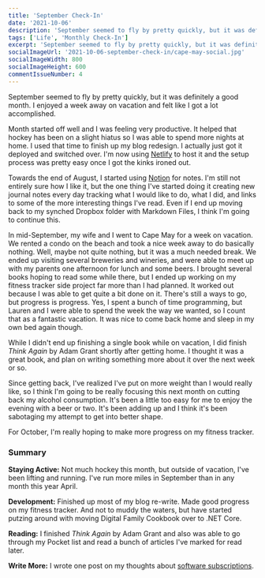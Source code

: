 ```yaml
---
title: 'September Check-In'
date: '2021-10-06'
description: 'September seemed to fly by pretty quickly, but it was definitely a good month. I enjoyed a week away on vacation and felt like I got a lot accomplished.'
tags: ['Life', 'Monthly Check-In']
excerpt: 'September seemed to fly by pretty quickly, but it was definitely a good month. I enjoyed a week away on vacation and felt like I got a lot accomplished.'
socialImageUrl: '2021-10-06-september-check-in/cape-may-social.jpg'
socialImageWidth: 800
socialImageHeight: 600
commentIssueNumber: 4
---
```


September seemed to fly by pretty quickly, but it was definitely a good month. I enjoyed a week away on vacation and felt like I got a lot accomplished.

Month started off well and I was feeling very productive. It helped that hockey has been on a slight hiatus so I was able to spend more nights at home. I used that time to finish up my blog redesign. I actually just got it deployed and switched over. I'm now using [Netlify](https://netlify.com) to host it and the setup process was pretty easy once I got the kinks ironed out.

Towards the end of August, I started using [Notion](https://www.notion.so/) for notes. I'm still not entirely sure how I like it, but the one thing I've started doing it creating new journal notes every day tracking what I would like to do, what I did, and links to some of the more interesting things I've read. Even if I end up moving back to my synched Dropbox folder with Markdown Files, I think I'm going to continue this.

In mid-September, my wife and I went to Cape May for a week on vacation. We rented a condo on the beach and took a nice week away to do basically nothing. Well, maybe not quite nothing, but it was a much needed break. We ended up visiting several breweries and wineries, and were able to meet up with my parents one afternoon for lunch and some beers. I brought several books hoping to read some while there, but I ended up working on my fitness tracker side project far more than I had planned. It worked out because I was able to get quite a bit done on it. There's still a ways to go, but progress is progress. Yes, I spent a bunch of time programming, but Lauren and I were able to spend the week the way we wanted, so I count that as a fantastic vacation. It was nice to come back home and sleep in my own bed again though.

<PostImage
    src="/images/posts/2021-10-06-september-check-in/cape-may.jpg"
    alt="The Jersey Shore in Cape May"
    width={1920}
    height={1440}
    centered
    shadowed={false}
/>

While I didn't end up finishing a single book while on vacation, I did finish _Think Again_ by Adam Grant shortly after getting home. I thought it was a great book, and plan on writing something more about it over the next week or so.

Since getting back, I've realized I've put on more weight than I would really like, so I think I'm going to be really focusing this next month on cutting back my alcohol consumption. It's been a little too easy for me to enjoy the evening with a beer or two. It's been adding up and I think it's been sabotaging my attempt to get into better shape.

For October, I'm really hoping to make more progress on my fitness tracker.

### Summary

**Staying Active:** Not much hockey this month, but outside of vacation, I've been lifting and running. I've run more miles in September than in any month this year April.

**Development:** Finished up most of my blog re-write. Made good progress on my fitness tracker. And not to muddy the waters, but have started putzing around with moving Digital Family Cookbook over to .NET Core.

**Reading:** I finished _Think Again_ by Adam Grant and also was able to go through my Pocket list and read a bunch of articles I've marked for read later.

**Write More:** I wrote one post on my thoughts about [software subscriptions](https://kpwags.com/2021/09/04/on-software-subscriptions.html).
